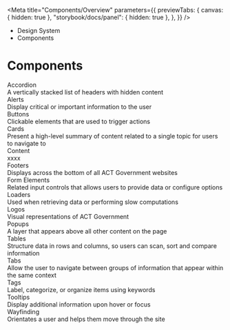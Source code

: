 
<Meta
	title="Components/Overview"
	parameters={{
		previewTabs: {
			canvas: { hidden: true },
			"storybook/docs/panel": { hidden: true },
		},
	}}
/>

<div className="act-docs-container">
	<Masthead />
	<main className="act-body">
		<div className="act-flex act-flex-light-purple">
			<div className="act-flex__container act-flex__container-padding-trim">
				<div className="act-flex__grid">
					<div className="act-flex__row">
						<div className="act-col__cw-12">
							<div className="act-box">
								<div className="act-breadcrumbs">
									<ul className="act-breadcrumbs__container">
										<li className="act-breadcrumbs__crumb act-h6">
											<LinkTo className="act-breadcrumbs__crumb__link" kind="system-introduction--page">
												Design System <i className="fa-solid fa-angle-right"></i>
											</LinkTo>
										</li>
										<li className="act-breadcrumbs__crumb act-h6">
											<LinkTo className="act-breadcrumbs__crumb__link" kind="components-overview--page">
												Components <i className="fa-solid fa-angle-right"></i>
											</LinkTo>
										</li>
									</ul>
								</div>
								<h1>Components</h1>
							</div>
						</div>
					</div>
				</div>
			</div>
		</div>
		<div className="act-flex">
			<div className="act-flex__container">
				<div className="act-flex__grid">
					<div className="act-flex__row">
						<div className="act-col__cw-12">
							<div className="act-box">
								<div className="act-card-grid">
									<LinkTo className="act-card act-card__primary act-card__feature--icon" kind="components-accordion-details--page">
										<div class="act-card__container">
											<div class="act-card__content">
												<div class="act-card__icon">
													<i class="fa-solid fa-rectangle-list"></i>
												</div>
												<div class="act-card__title">Accordion</div>
												<div class="act-card__description">A vertically stacked list of headers with hidden content</div>
												<div class="act-card__cta">
													<i class="fa-solid fa-arrow-right"></i>
												</div>
											</div>
										</div>
									</LinkTo>
									<LinkTo className="act-card act-card__primary act-card__feature--icon" kind="components-alerts-global-alert--default">
										<div class="act-card__container">
											<div class="act-card__content">
												<div class="act-card__icon">
													<i class="fa-solid fa-triangle-exclamation"></i>
												</div>
												<div class="act-card__title">Alerts</div>
												<div class="act-card__description">Display critical or important information to the user</div>
												<div class="act-card__cta">
													<i class="fa-solid fa-arrow-right"></i>
												</div>
											</div>
										</div>
									</LinkTo>
									<LinkTo className="act-card act-card__primary act-card__feature--icon" kind="components-alerts-global-alert--default">
										<div class="act-card__container">
											<div class="act-card__content">
												<div class="act-card__icon">
													<i class="fa-solid fa-circle-dot"></i>
												</div>
												<div class="act-card__title">Buttons</div>
												<div class="act-card__description">Clickable elements that are used to trigger actions</div>
												<div class="act-card__cta">
													<i class="fa-solid fa-arrow-right"></i>
												</div>
											</div>
										</div>
									</LinkTo>
									<LinkTo className="act-card act-card__primary act-card__feature--icon" kind="components-alerts-global-alert--default">
										<div class="act-card__container">
											<div class="act-card__content">
												<div class="act-card__icon">
													<i class="fa-solid fa-object-group"></i>
												</div>
												<div class="act-card__title">Cards</div>
												<div class="act-card__description">Present a high-level summary of content related to a single topic for users to navigate to</div>
												<div class="act-card__cta">
													<i class="fa-solid fa-arrow-right"></i>
												</div>
											</div>
										</div>
									</LinkTo>
									<LinkTo className="act-card act-card__primary act-card__feature--icon" kind="components-alerts-global-alert--default">
										<div class="act-card__container">
											<div class="act-card__content">
												<div class="act-card__icon">
													<i class="fa-solid fa-quote-left"></i>
												</div>
												<div class="act-card__title">Content</div>
												<div class="act-card__description">xxxx</div>
												<div class="act-card__cta">
													<i class="fa-solid fa-arrow-right"></i>
												</div>
											</div>
										</div>
									</LinkTo>
									<LinkTo className="act-card act-card__primary act-card__feature--icon" kind="components-alerts-global-alert--default">
										<div class="act-card__container">
											<div class="act-card__content">
												<div class="act-card__icon">
													<i class="fa-solid fa-shoe-prints"></i>
												</div>
												<div class="act-card__title">Footers</div>
												<div class="act-card__description">Displays across the bottom of all ACT Government websites</div>
												<div class="act-card__cta">
													<i class="fa-solid fa-arrow-right"></i>
												</div>
											</div>
										</div>
									</LinkTo>
									<LinkTo className="act-card act-card__primary act-card__feature--icon" kind="components-form-elements-structure--default">
										<div class="act-card__container">
											<div class="act-card__content">
												<div class="act-card__icon">
													<i class="fa-solid fa-keyboard"></i>
												</div>
												<div class="act-card__title">Form Elements</div>
												<div class="act-card__description">Related input controls that allows users to provide data or configure options</div>
												<div class="act-card__cta">
													<i class="fa-solid fa-arrow-right"></i>
												</div>
											</div>
										</div>
									</LinkTo>
									<LinkTo className="act-card act-card__primary act-card__feature--icon" kind="components-form-elements-structure--default">
										<div class="act-card__container">
											<div class="act-card__content">
												<div class="act-card__icon">
													<i class="fa-solid fa-spinner"></i>
												</div>
												<div class="act-card__title">Loaders</div>
												<div class="act-card__description">Used when retrieving data or performing slow computations</div>
												<div class="act-card__cta">
													<i class="fa-solid fa-arrow-right"></i>
												</div>
											</div>
										</div>
									</LinkTo>
									<LinkTo className="act-card act-card__primary act-card__feature--icon" kind="components-logos-act-government--horizontal">
										<div class="act-card__container">
											<div class="act-card__content">
												<div class="act-card__icon">
													<i class="fa-solid fa-masks-theater"></i>
												</div>
												<div class="act-card__title">Logos</div>
												<div class="act-card__description">Visual representations of ACT Government</div>
												<div class="act-card__cta">
													<i class="fa-solid fa-arrow-right"></i>
												</div>
											</div>
										</div>
									</LinkTo>
									<LinkTo className="act-card act-card__primary act-card__feature--icon" kind="components-logos-act-government--horizontal">
										<div class="act-card__container">
											<div class="act-card__content">
												<div class="act-card__icon">
													<i class="fa-solid fa-window-restore"></i>
												</div>
												<div class="act-card__title">Popups</div>
												<div class="act-card__description">A layer that appears above all other content on the page</div>
												<div class="act-card__cta">
													<i class="fa-solid fa-arrow-right"></i>
												</div>
											</div>
										</div>
									</LinkTo>
									<LinkTo className="act-card act-card__primary act-card__feature--icon" kind="components-logos-act-government--horizontal">
										<div class="act-card__container">
											<div class="act-card__content">
												<div class="act-card__icon">
													<i class="fa-solid fa-table"></i>
												</div>
												<div class="act-card__title">Tables</div>
												<div class="act-card__description">Structure data in rows and columns, so users can scan, sort and compare information</div>
												<div class="act-card__cta">
													<i class="fa-solid fa-arrow-right"></i>
												</div>
											</div>
										</div>
									</LinkTo>
									<LinkTo className="act-card act-card__primary act-card__feature--icon" kind="components-logos-act-government--horizontal">
										<div class="act-card__container">
											<div class="act-card__content">
												<div class="act-card__icon">
													<i class="fa-solid fa-window-maximize"></i>
												</div>
												<div class="act-card__title">Tabs</div>
												<div class="act-card__description">Allow the user to navigate between groups of information that appear within the same context</div>
												<div class="act-card__cta">
													<i class="fa-solid fa-arrow-right"></i>
												</div>
											</div>
										</div>
									</LinkTo>
									<LinkTo className="act-card act-card__primary act-card__feature--icon" kind="components-logos-act-government--horizontal">
										<div class="act-card__container">
											<div class="act-card__content">
												<div class="act-card__icon">
													<i class="fa-solid fa-tag"></i>
												</div>
												<div class="act-card__title">Tags</div>
												<div class="act-card__description">Label, categorize, or organize items using keywords</div>
												<div class="act-card__cta">
													<i class="fa-solid fa-arrow-right"></i>
												</div>
											</div>
										</div>
									</LinkTo>
									<LinkTo className="act-card act-card__primary act-card__feature--icon" kind="components-logos-act-government--horizontal">
										<div class="act-card__container">
											<div class="act-card__content">
												<div class="act-card__icon">
													<i class="fa-solid fa-circle-info"></i>
												</div>
												<div class="act-card__title">Tooltips</div>
												<div class="act-card__description">Display additional information upon hover or focus</div>
												<div class="act-card__cta">
													<i class="fa-solid fa-arrow-right"></i>
												</div>
											</div>
										</div>
									</LinkTo>
									<LinkTo className="act-card act-card__primary act-card__feature--icon" kind="components-logos-act-government--horizontal">
										<div class="act-card__container">
											<div class="act-card__content">
												<div class="act-card__icon">
													<i class="fa-solid fa-diamond-turn-right"></i>
												</div>
												<div class="act-card__title">Wayfinding</div>
												<div class="act-card__description">Orientates a user and helps them move through the site</div>
												<div class="act-card__cta">
													<i class="fa-solid fa-arrow-right"></i>
												</div>
											</div>
										</div>
									</LinkTo>
								</div>
							</div>
						</div>
					</div>
				</div>
			</div>
		</div>
	</main>
	<footer className="act-footer">
		<AoC />
		<Footer />
	</footer>
</div>
